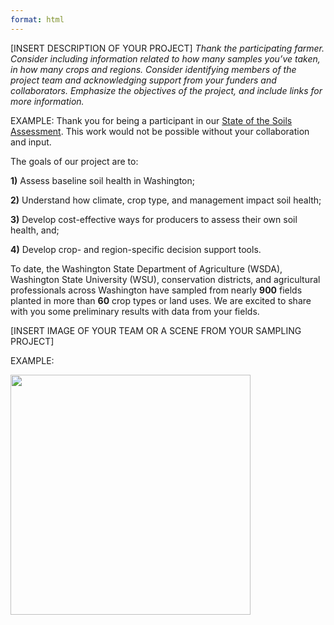 ```yaml
---
format: html
---
```


\[INSERT DESCRIPTION OF YOUR PROJECT\] *Thank the participating farmer. Consider including information related to how many samples you've taken, in how many crops and regions. Consider identifying members of the project team and acknowledging support from your funders and collaborators. Emphasize the objectives of the project, and include links for more information.*

EXAMPLE: Thank you for being a participant in our [State of the Soils Assessment](https://washingtonsoilhealthinitiative.com/state-of-the-soils/ "State of the Soils Assessment Webpage"). This work would not be possible without your collaboration and input.

The goals of our project are to:

**1)** Assess baseline soil health in Washington;

**2)** Understand how climate, crop type, and management impact soil health;

**3)** Develop cost-effective ways for producers to assess their own soil health, and;

**4)** Develop crop- and region-specific decision support tools.

To date, the Washington State Department of Agriculture (WSDA), Washington State University (WSU), conservation districts, and agricultural professionals across Washington have sampled from nearly **900** fields planted in more than **60** crop types or land uses. We are excited to share with you some preliminary results with data from your fields.

\[INSERT IMAGE OF YOUR TEAM OR A SCENE FROM YOUR SAMPLING PROJECT\]

EXAMPLE:

![](images/sampling_scene.png){width="4in"}
